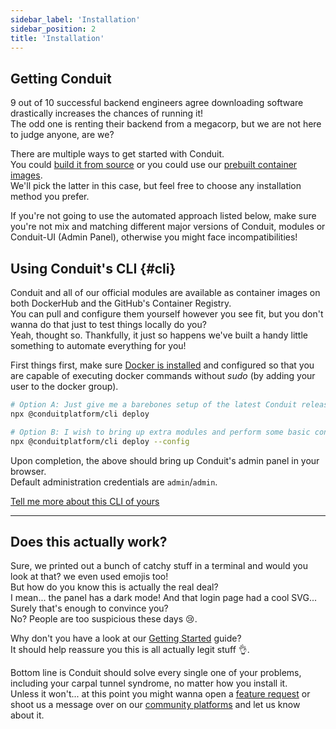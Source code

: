```yaml
---
sidebar_label: 'Installation'
sidebar_position: 2
title: 'Installation'
---
```



## Getting Conduit

9 out of 10 successful backend engineers agree downloading software drastically increases the chances of running it!<br />
The odd one is renting their backend from a megacorp, but we are not here to judge anyone, are we?<br />

There are multiple ways to get started with Conduit.<br />
You could [build it from source](https://github.com/ConduitPlatform/Conduit#running-from-source-)
or you could use our [prebuilt container images](https://github.com/orgs/ConduitPlatform/packages?sort_by=downloads_desc&visibility=public).<br />
We'll pick the latter in this case, but feel free to choose any installation method you prefer.

If you're not going to use the automated approach listed below, make sure you're not mix and matching different major versions of
Conduit, modules or Conduit-UI (Admin Panel), otherwise you might face incompatibilities!

## Using Conduit's CLI {#cli}

Conduit and all of our official modules are available as container images on both DockerHub and the GitHub's Container Registry.<br />
You can pull and configure them yourself however you see fit, but you don't wanna do that just to test things locally do you?<br />
Yeah, thought so. Thankfully, it just so happens we've built a handy little something to automate everything for you!

First things first, make sure [Docker is installed](https://docs.docker.com/get-docker/) and
configured so that you are capable of executing docker commands without *sudo* (by adding your user to the docker group).

<Tabs>
<TabItem value="npm" label="npm">

``` bash title="Bootstrapping a local deployment"
# Option A: Just give me a barebones setup of the latest Conduit release
npx @conduitplatform/cli deploy

# Option B: I wish to bring up extra modules and perform some basic configuration
npx @conduitplatform/cli deploy --config
```
</TabItem>
</Tabs>

Upon completion, the above should bring up Conduit's admin panel in your browser.<br />
Default administration credentials are `admin`/`admin`.

[Tell me more about this CLI of yours](./cli)

-------------------------------------------------

## Does this actually work?

Sure, we printed out a bunch of catchy stuff in a terminal and would you look at that? we even used emojis too!<br />
But how do you know this is actually the real deal?<br />
I mean... the panel has a dark mode! And that login page had a cool SVG... Surely that's enough to convince you?<br />
No? People are too suspicious these days 😢.

Why don't you have a look at our [Getting Started](./get-started) guide?<br />
It should help reassure you this is all actually legit stuff 👌.

Bottom line is Conduit should solve every single one of your problems, including your carpal tunnel syndrome, no matter how you install it.<br />
Unless it won't... at this point you might wanna open a [feature request](https://github.com/ConduitPlatform/Conduit/issues/new/choose)
or shoot us a message over on our [community platforms](https://getconduit.dev/contribute) and let us know about it.
